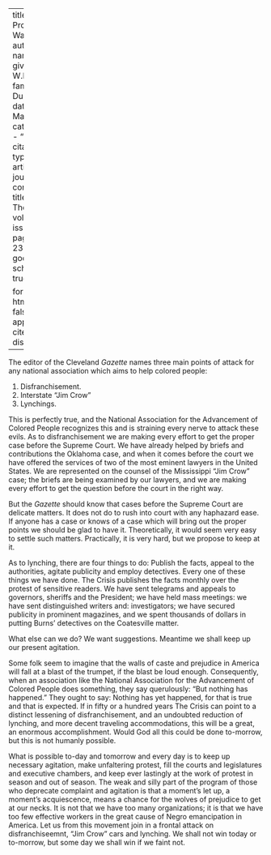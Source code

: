 
---
title: 'The Proper Way'
author:
  - name:
      given: W.E.B.
      family: Du Bois
date: Mar. 1913
categories: 
  - ""
citation: 
  type: article-journal
  container-title: The Crisis
  volume: 5
  issue: 5
  page: 238-239
google-scholar: true

format:
  html:
    toc: false
    appendix-cite-as: display
---


The editor of the Cleveland *Gazette* names three main points of attack for any national association which aims to help colored people:

1. Disfranchisement.
2. Interstate "Jim Crow"
3. Lynchings.



This is perfectly true, and the National Association for the Advancement of Colored People recognizes this and is straining every nerve to attack these evils. As to disfranchisement we are making every effort to get the proper case before the Supreme Court. We have already helped by briefs and contributions the Oklahoma case, and when it comes before the court we have offered the services of two of the most eminent lawyers in the United States. We are represented on the counsel of the Mississippi "Jim Crow" case; the briefs are being examined by our lawyers, and we are making every effort to get the question before the court in the right way.

But the *Gazette* should know that cases before the Supreme Court are delicate matters. It does not do to rush into court with any haphazard ease. If anyone has a case or knows of a case which will bring out the proper points we should be glad to have it. Theoretically, it would seem very easy to settle such matters. Practically, it is very hard, but we propose to keep at it.



As to lynching, there are four things to do: Publish the facts, appeal to the authorities, agitate publicity and employ detectives. Every one of these things we have done. <span class = "small-caps">The Crisis</span> publishes the facts monthly over the protest of sensitive readers. We have sent telegrams and appeals to governors, sheriffs and the President; we have held mass meetings: we have sent distinguished writers and: investigators; we have secured publicity in prominent magazines, and we spent thousands of dollars in putting Burns' detectives on the Coatesville matter.

What else can we do? We want suggestions. Meantime we shall keep up our present agitation.

Some folk seem to imagine that the walls of caste and prejudice in America will fall at a blast of the trumpet, if the blast be loud enough. Consequently, when an association like the National Association for the Advancement of Colored People does something, they say querulously: "But nothing has happened." They ought to say: Nothing has yet happened, for that is true and that is expected. If in fifty or a hundred years <span class = "small-caps">The Crisis</span> can point to a distinct lessening of disfranchisement, and an undoubted reduction of lynching, and more decent traveling accommodations, this will be a great, an enormous accomplishment. Would God all this could be done to-morrow, but this is not humanly possible.

What is possible to-day and tomorrow and every day is to keep up necessary agitation, make unfaltering protest, fill the courts and legislatures and executive chambers, and keep ever lastingly at the work of protest in season and out of season. The weak and silly part of the program of those who deprecate complaint and agitation is that a moment's let up, a moment's acquiescence, means a chance for the wolves of prejudice to get at our necks. It is not that we have too many organizations; it is that we have too few effective workers in the great cause of Negro emancipation in America. Let us from this movement join in a frontal attack on disfranchiseemnt, "Jim Crow" cars and lynching. We shall not win today or to-morrow, but some day we shall win if we faint not.


